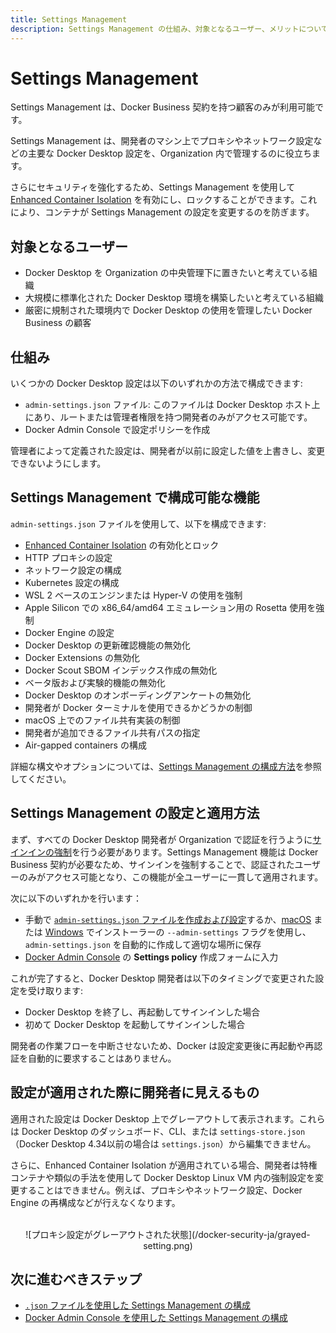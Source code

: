 ```yaml
---
title: Settings Management
description: Settings Management の仕組み、対象となるユーザー、メリットについて理解する
---
```



# Settings Management

<Callout type="info">
  Settings Management は、Docker Business 契約を持つ顧客のみが利用可能です。
</Callout>

Settings Management は、開発者のマシン上でプロキシやネットワーク設定などの主要な Docker Desktop 設定を、Organization 内で管理するのに役立ちます。

さらにセキュリティを強化するため、Settings Management を使用して[Enhanced Container Isolation](/docker-security-ja/for-admins/hardened-desktop/enhanced-container-isolation) を有効にし、ロックすることができます。これにより、コンテナが Settings Management の設定を変更するのを防ぎます。

## 対象となるユーザー

- Docker Desktop を Organization の中央管理下に置きたいと考えている組織
- 大規模に標準化された Docker Desktop 環境を構築したいと考えている組織
- 厳密に規制された環境内で Docker Desktop の使用を管理したい Docker Business の顧客

## 仕組み

いくつかの Docker Desktop 設定は以下のいずれかの方法で構成できます:

- `admin-settings.json` ファイル: このファイルは Docker Desktop ホスト上にあり、ルートまたは管理者権限を持つ開発者のみがアクセス可能です。
- Docker Admin Console で設定ポリシーを作成

管理者によって定義された設定は、開発者が以前に設定した値を上書きし、変更できないようにします。

## Settings Management で構成可能な機能

`admin-settings.json` ファイルを使用して、以下を構成できます:

- [Enhanced Container Isolation](/docker-security-ja/for-admins/hardened-desktop/enhanced-container-isolation) の有効化とロック
- HTTP プロキシの設定
- ネットワーク設定の構成
- Kubernetes 設定の構成
- WSL 2 ベースのエンジンまたは Hyper-V の使用を強制
- Apple Silicon での x86_64/amd64 エミュレーション用の Rosetta 使用を強制
- Docker Engine の設定
- Docker Desktop の更新確認機能の無効化
- Docker Extensions の無効化
- Docker Scout SBOM インデックス作成の無効化
- ベータ版および実験的機能の無効化
- Docker Desktop のオンボーディングアンケートの無効化
- 開発者が Docker ターミナルを使用できるかどうかの制御
- macOS 上でのファイル共有実装の制御
- 開発者が追加できるファイル共有パスの指定
- Air-gapped containers の構成

詳細な構文やオプションについては、[Settings Management の構成方法](/docker-security-ja/for-admins/hardened-desktop/settings-management/configure-json-file)を参照してください。

## Settings Management の設定と適用方法

まず、すべての Docker Desktop 開発者が Organization で認証を行うように[サインインの強制](/docker-security-ja/for-admins/enforce-sign-in)を行う必要があります。Settings Management 機能は Docker Business 契約が必要なため、サインインを強制することで、認証されたユーザーのみがアクセス可能となり、この機能が全ユーザーに一貫して適用されます。

次に以下のいずれかを行います：

- 手動で [`admin-settings.json` ファイルを作成および設定](/docker-security-ja/for-admins/hardened-desktop/settings-management/configure-json-file)するか、[macOS](https://docs.docker.com/desktop/setup/install/mac-install/#install-from-the-command-line) または [Windows](https://docs.docker.com/desktop/setup/install/windows-install/#install-from-the-command-line) でインストーラーの `--admin-settings` フラグを使用し、`admin-settings.json` を自動的に作成して適切な場所に保存
- [Docker Admin Console](/docker-security-ja/for-admins/hardened-desktop/settings-management/configure-admin-console) の **Settings policy** 作成フォームに入力

これが完了すると、Docker Desktop 開発者は以下のタイミングで変更された設定を受け取ります:

- Docker Desktop を終了し、再起動してサインインした場合
- 初めて Docker Desktop を起動してサインインした場合

開発者の作業フローを中断させないため、Docker は設定変更後に再起動や再認証を自動的に要求することはありません。

## 設定が適用された際に開発者に見えるもの

適用された設定は Docker Desktop 上でグレーアウトして表示されます。これらは Docker Desktop のダッシュボード、CLI、または `settings-store.json`（Docker Desktop 4.34以前の場合は `settings.json`）から編集できません。

さらに、Enhanced Container Isolation が適用されている場合、開発者は特権コンテナや類似の手法を使用して Docker Desktop Linux VM 内の強制設定を変更することはできません。例えば、プロキシやネットワーク設定、Docker Engine の再構成などが行えなくなります。

<br />

<div align="center">
  ![プロキシ設定がグレーアウトされた状態](/docker-security-ja/grayed-setting.png)
</div>

## 次に進むべきステップ

- [`.json` ファイルを使用した Settings Management の構成](/docker-security-ja/for-admins/hardened-desktop/settings-management/configure-json-file)
- [Docker Admin Console を使用した Settings Management の構成](/docker-security-ja/for-admins/hardened-desktop/settings-management/configure-admin-console)
